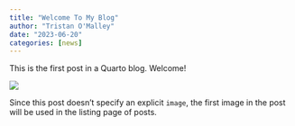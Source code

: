```yaml
---
title: "Welcome To My Blog"
author: "Tristan O'Malley"
date: "2023-06-20"
categories: [news]
---
```


This is the first post in a Quarto blog. Welcome!

![](thumbnail.jpg)

Since this post doesn't specify an explicit `image`, the first image in the post will be used in the listing page of posts.
